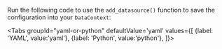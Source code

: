 
Run the following code to use the `add_datasource()` function to save the configuration into your `DataContext`:

<Tabs
  groupId="yaml-or-python"
  defaultValue='yaml'
  values={[
  {label: 'YAML', value:'yaml'},
  {label: 'Python', value:'python'},
  ]}>

<TabItem value="yaml">

```python name="docs/docusaurus/docs/snippets/inferred_and_runtime_yaml_example.py add_datasource"
```

</TabItem>

<TabItem value="python">

```python name="docs/docusaurus/docs/snippets/inferred_and_runtime_python_example.py add_datasource"
```

</TabItem>

</Tabs>
